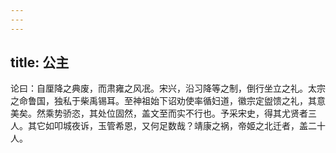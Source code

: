 ```yaml
---
---
---
```

title: 公主
---



论曰：自厘降之典废，而肃雍之风冺。宋兴，沿习降等之制，倒行坐立之礼。太宗之命鲁国，独私于柴禹锡耳。至神祖始下诏劝使率循妇道，徽宗定盥馈之礼，其意美矣。然乘势骄恣，其处位固然，盖文至而实不行也。予采宋史，得其尤贤者三人。其它如叩城夜诉，玉管希恩，又何足数哉？靖康之祸，帝姬之北迁者，盖二十人。